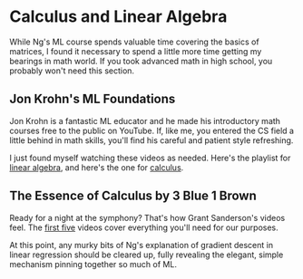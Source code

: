 
# Calculus and Linear Algebra

While Ng's ML course spends valuable time covering the basics of matrices, I found it necessary to spend a little more time getting my bearings in math world. If you took advanced math in high school, you probably won't need this section.

## Jon Krohn's ML Foundations

Jon Krohn is a fantastic ML educator and he made his introductory math courses free to the public on YouTube. If, like me, you entered the CS field a little behind in math skills, you'll find his careful and patient style refreshing.

I just found myself watching these videos as needed. Here's the playlist for [linear algebra](https://www.youtube.com/playlist?list=PLRDl2inPrWQW1QSWhBU0ki-jq_uElkh2a), and here's the one for [calculus](https://www.youtube.com/watch?v=en6cnMEviSU&list=PLRDl2inPrWQVu2OvnTvtkRpJ-wz-URMJx).

<YouTubeVid id="NMTQ7rodUxY" />

<YouTubeVid id="en6cnMEviSU" />

## The Essence of Calculus by 3 Blue 1 Brown

Ready for a night at the symphony? That's how Grant Sanderson's videos feel. The [first five](https://www.youtube.com/watch?v=WUvTyaaNkzM&list=PLZHQObOWTQDMsr9K-rj53DwVRMYO3t5Yr) videos cover everything you'll need for our purposes.

<YouTubeVid id="WUvTyaaNkzM" />

At this point, any murky bits of Ng's explanation of gradient descent in linear regression should be cleared up, fully revealing the elegant, simple mechanism pinning together so much of ML.
